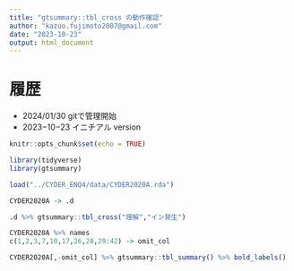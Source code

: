 ```yaml
---
title: "gtsummary::tbl_cross の動作確認"
author: "kazuo.fujimoto2007@gmail.com"
date: "2023-10-23"
output: html_document
---
```


# 履歴

- 2024/01/30 gitで管理開始
- 2023−10−23 イニチアル version


```r
knitr::opts_chunk$set(echo = TRUE)
```

```r
library(tidyverse)
library(gtsummary)
```

```r
load("../CYDER_ENQ4/data/CYDER2020A.rda")
```

```r
CYDER2020A -> .d
```

```r
.d %>% gtsummary::tbl_cross("理解","イン発生")
```

```r
CYDER2020A %>% names
c(1,2,3,7,10,17,26,28,29:42) -> omit_col
```


```r
CYDER2020A[,-omit_col] %>% gtsummary::tbl_summary() %>% bold_labels()
```

